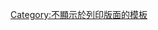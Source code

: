 <onlyinclude>{{Image label begin|image=ASEAN members.svg|thumb=1|float=right|width=500|margin=0.5em 0pt 1.3em 1.4em|link=|alt=labelled map of ASEAN members states|caption=东盟成员国</small>}}
{{Image label small|x=0.2600|y=0.150|scale=400|text=<center>[[缅甸|<span style="color:black;">缅甸</span>]]</center>}}
{{Image label small|x=0.3480|y=0.183|scale=400|text=<center>[[老挝|<span style="color:black;">老挝</span>]]</center>}}
{{Image label small|x=0.4730|y=0.320|scale=400|text=<center>[[越南|<span style="color:black;">越南</span>]]</center>}}
{{Image label small|x=0.3450|y=0.249|scale=400|text=<center>[[泰国|<span style="color:black;">泰国</span>]]</center>}}
{{Image label small|x=0.3810|y=0.310|scale=400|text=<center>[[柬埔寨|<span style="color:black;">柬埔<br>寨</span>]]</center>}}
{{Image label small|x=0.6300|y=0.330|scale=400|text=<center>[[菲律宾|<span style="color:black;">菲律宾</span>]]</center>}}
{{Image label small|x=0.5400|y=0.441|scale=400|text=<center>[[汶莱|<span style="color:black;">文莱</span>]]</center>}}
{{Image label small|x=0.3900|y=0.476|scale=400|text=<center>[[马来西亚|<span style="color:black;">马 来 西 亚</span>]]</center>}}
{{Image label small|x=0.0730|y=0.546|scale=400|text=<center>[[马来西亚|<span style="color:black;">马来西亚</span>]]</center>}}
{{Image label small|x=0.0830|y=0.626|scale=400|text=<center>[[新加坡|<span style="color:black;">新加坡</span>]]</center>}}
{{Image label small|x=0.4315|y=0.610|scale=400|text=<center>[[印度尼西亚|<span style="color:black;">印&nbsp;&nbsp;&nbsp;&nbsp;&nbsp;&nbsp;&nbsp;度&nbsp;&nbsp;&nbsp;&nbsp;&nbsp;&nbsp;&nbsp;尼&nbsp;&nbsp;&nbsp;&nbsp;&nbsp;&nbsp;&nbsp;西&nbsp;&nbsp;&nbsp;&nbsp;&nbsp;&nbsp;&nbsp;亚</span>]]</center>}}
{{Image label end}}</onlyinclude>

[[Category:不顯示於列印版面的模板]]